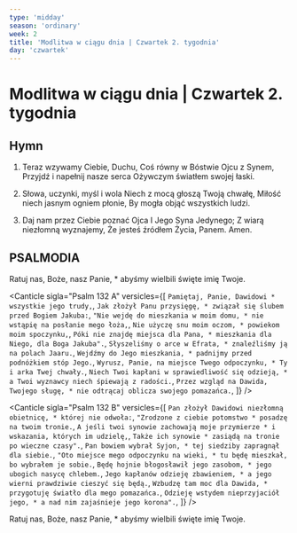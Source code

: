 ```yaml
---
type: 'midday'
season: 'ordinary'
week: 2
title: 'Modlitwa w ciągu dnia | Czwartek 2. tygodnia'
day: 'czwartek'
---
```


# Modlitwa w ciągu dnia | Czwartek 2. tygodnia

<OpeningVersicle />

## Hymn

1. Teraz wzywamy Ciebie, Duchu,
   Coś równy w Bóstwie Ojcu z Synem,
   Przyjdź i napełnij nasze serca
   Ożywczym światłem swojej łaski.

2. Słowa, uczynki, myśl i wola
   Niech z mocą głoszą Twoją chwałę,
   Miłość niech jasnym ogniem płonie,
   By mogła objąć wszystkich ludzi.

3. Daj nam przez Ciebie poznać Ojca
   I Jego Syna Jedynego;
   Z wiarą niezłomną wyznajemy,
   Że jesteś źródłem Życia, Panem. Amen.

## PSALMODIA

<Antiphon>
  Ratuj nas, Boże, nasz Panie, * abyśmy wielbili święte imię Twoje.
</Antiphon>
<Canticle
  sigla="Psalm 119, 153-160"
  versicles={[
    `Wejrzyj na moją nędzę i mnie wyzwól, Panie, *
bo nie zapomniałem Twojego Prawa.`,
    `Broń mojej sprawy i mnie wybaw, *
obdarz mnie życiem według Twego słowa.`,
    `Daleko od występnych jest zbawienie, *
bo nie dbają o Twoje ustawy.`,
    `Wielka jest litość Twoja, Panie, *
obdarz mnie życiem według Twych wyroków.`,
    `Wielu mnie prześladuje i nęka, *
nie uchylam się od Twoich napomnień.`,
    `Na widok odstępców wstręt mnie ogarnia, *
bo słowa Twojego nie strzegą.`,
    `Spójrz, Panie, miłuję Twe postanowienia, *
w dobroci swojej obdarz mnie życiem.`,
    `Istotą Twojego słowa jest prawda *
i każdy Twój sprawiedliwy wyrok jest wieczny.`,
  ]}
/>

<Canticle
  sigla="Psalm 132 A"
  versicles={[
    `Pamiętaj, Panie, Dawidowi *
wszystkie jego trudy,`,
    `Jak złożył Panu przysięgę, *
związał się ślubem przed Bogiem Jakuba:`,
    `"Nie wejdę do mieszkania w moim domu, *
nie wstąpię na posłanie mego łoża,`,
    `Nie użyczę snu moim oczom, *
powiekom moim spoczynku,`,
    `Póki nie znajdę miejsca dla Pana, *
mieszkania dla Niego, dla Boga Jakuba".`,
    `Słyszeliśmy o arce w Efrata, *
znaleźliśmy ją na polach Jaaru.`,
    `Wejdźmy do Jego mieszkania, *
padnijmy przed podnóżkiem stóp Jego.`,
    `Wyrusz, Panie, na miejsce Twego odpoczynku, *
Ty i arka Twej chwały.`,
    `Niech Twoi kapłani w sprawiedliwość się odzieją, *
a Twoi wyznawcy niech śpiewają z radości.`,
    `Przez wzgląd na Dawida, Twojego sługę, *
nie odtrącaj oblicza swojego pomazańca.`,
  ]}
/>

<Canticle
  sigla="Psalm 132 B"
  versicles={[
    `Pan złożył Dawidowi niezłomną obietnicę, *
której nie odwoła:`,
    `"Zrodzone z ciebie potomstwo *
posadzę na twoim tronie.`,
    `A jeśli twoi synowie zachowają moje przymierze *
i wskazania, których im udzielę,`,
    `Także ich synowie *
zasiądą na tronie po wieczne czasy".`,
    `Pan bowiem wybrał Syjon, *
tej siedziby zapragnął dla siebie.`,
    `"Oto miejsce mego odpoczynku na wieki, *
tu będę mieszkał, bo wybrałem je sobie.`,
    `Będę hojnie błogosławił jego zasobom, *
jego ubogich nasycę chlebem.`,
    `Jego kapłanów odzieję zbawieniem, *
a jego wierni prawdziwie cieszyć się będą.`,
    `Wzbudzę tam moc dla Dawida, *
przygotuję światło dla mego pomazańca.`,
    `Odzieję wstydem nieprzyjaciół jego, *
a nad nim zajaśnieje jego korona".`,
  ]}
/>

<Antiphon>
  Ratuj nas, Boże, nasz Panie, * abyśmy wielbili święte imię Twoje.
</Antiphon>

<WeeklyRotation>
  <MiddayPassagePrayer
    sigla="Mdr 19, 22"
    passage="Pod każdym względem wywyższyłeś lud Twój, Panie, i rozsławiłeś, i nie zapomniałeś, wspierając go w każdym czasie i na każdym miejscu."
    versicle="Ty jesteś Bogiem działającym cuda."
    response="Ludziom objawiłeś swą potęgę."
    prayer="Boże, o trzeciej godzinie zesłałeś Ducha Świętego na modlących się Apostołów, * daj nam dzisiaj udział w Jego łaskach. Przez Chrystusa, Pana naszego."
  />

<MiddayPassagePrayer
  sigla="Mdr 1, 1-2"
  passage="Umiłujcie sprawiedliwość, sędziowie ziemscy! Myślcie o Panu właściwie i szukajcie Go w prostocie serca. Daje się bowiem znaleźć tym, co Go nie wystawiają na próbę, objawia się takim, którym nie brak wiary w Niego."
  versicle="Pan jest blisko wszystkich, którzy Go wzywają."
  response="Usłyszy ich wołanie i przyjdzie im z pomocą."
  prayer="Wszechmogący, wieczny Boże, w Tobie nie ma mroku ani ciemności, † oświeć nas blaskiem swojego światła, * abyśmy poznali Twoje prawo i z radością kroczyli drogą przykazań. Przez Chrystusa, Pana naszego."
/>

  <MiddayPassagePrayer
    sigla="Est 10, 3f"
    passage="Naród mój to Izrael, który wołał do Boga i został ocalony. Pan ocalił naród swój i uwolnił nas Pan ze wszystkich nieszczęść, i uczynił Bóg znaki i cuda, jakie nie działy się wśród pogan."
    versicle="Dziękuję Tobie, Panie, żeś mnie wysłuchał."
    response="I stałeś się moim Zbawcą."
    prayer="Wszechmogący Boże, wysłuchaj nasze modlitwy; † pozwól nam naśladować przykład cierpliwości Twojego Syna * i naucz nas znosić wszelkie przeciwności w pokoju ducha. Przez Chrystusa, Pana naszego."
  />
</WeeklyRotation>
